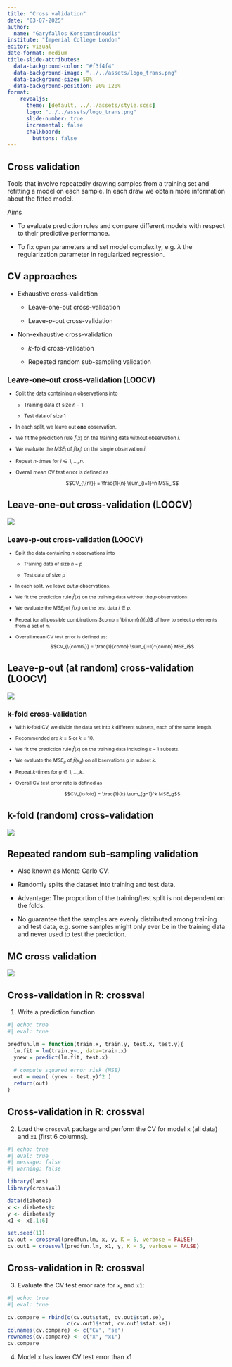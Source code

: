 ```yaml
---
title: "Cross validation"
date: "03-07-2025"
author:
  name: "Garyfallos Konstantinoudis"
institute: "Imperial College London"
editor: visual
date-format: medium
title-slide-attributes:
  data-background-color: "#f3f4f4"
  data-background-image: "../../assets/logo_trans.png"
  data-background-size: 50%
  data-background-position: 90% 120%
format:
    revealjs:
      theme: [default, ../../assets/style.scss]
      logo: "../../assets/logo_trans.png"
      slide-number: true
      incremental: false
      chalkboard:
        buttons: false
---
```


## Cross validation

Tools that involve repeatedly drawing samples from a training set and refitting a model on each sample. In each draw we obtain more information about the fitted model.

Aims

-   To evaluate prediction rules and compare different models with respect to their predictive performance.

-   To fix open parameters and set model complexity, e.g. $\lambda$ the regularization parameter in regularized regression.

## CV approaches

-   Exhaustive cross-validation

    -   Leave-one-out cross-validation

    -   Leave-$p$-out cross-validation

-   Non-exhaustive cross-validation

    -   $k$-fold cross-validation

    -   Repeated random sub-sampling validation

::: {style="font-size: 80%;"}
## Leave-one-out cross-validation (LOOCV)

-   Split the data containing $n$ observations into

    -   Training data of size $n-1$

    -   Test data of size $1$

-   In each split, we leave out **one** observation.

-   We fit the prediction rule $\hat{f}(x)$ on the training data without observation $i$.

-   We evaluate the $MSE_i$ of $\hat{f}(x_i)$ on the single observation $i$.

-   Repeat $n$-times for $i \in 1,…,n$.

-   Overall mean CV test error is defined as

    $$CV_{\{n\}} = \frac{1}{n} \sum_{i=1}^n MSE_i$$
:::

## Leave-one-out cross-validation (LOOCV)

![](assets/cv-loo.jpg){width="80%," fig-align="center"}

::: {style="font-size: 78%;"}
## Leave-p-out cross-validation (LOOCV)

-   Split the data containing $n$ observations into

    -   Training data of size $n-p$

    -   Test data of size $p$

-   In each split, we leave out $p$ observations.

-   We fit the prediction rule $\hat{f}(x)$ on the training data without the $p$ observations.

-   We evaluate the $MSE_i$ of $\hat{f}(x_i)$ on the test data $i \in p$.

-   Repeat for all possible combinations $comb = \binom{n}{p}$ of how to select $p$ elements from a set of $n$.

-   Overall mean CV test error is defined as: $$CV_{\{comb\}} = \frac{1}{comb} \sum_{i=1}^{comb} MSE_i$$
:::

## Leave-p-out (at random) cross-validation (LOOCV)

![](assets/cvk.png){width="80%," fig-align="center"}

::: {style="font-size: 78%;"}
## k-fold cross-validation

-   With k-fold CV, we divide the data set into $k$ different subsets, each of the same length.

-   Recommended are $k=5$ or $k=10$.

-   We fit the prediction rule $\hat{f}(x)$ on the training data including $k-1$ subsets.

-   We evaluate the $MSE_g$ of $\hat{f}(x_g)$ on all bservations $g$ in subset $k$.

-   Repeat $k$-times for $g \in 1,...,k$.

-   Overall CV test error rate is defined as

    $$CV_{k-fold} = \frac{1}{k} \sum_{g=1}^k MSE_g$$
:::


## k-fold (random) cross-validation
![](assets/Random-k-fold-cross-validation-process.png){width="80%," fig-align="center"}

## Repeated random sub-sampling validation

-   Also known as Monte Carlo CV.

-   Randomly splits the dataset into training and test data.

-   Advantage: The proportion of the training/test split is not dependent on the folds.

-   No guarantee that the samples are evenly distributed among training and test data, e.g. some samples might only ever be in the training data and never used to test the prediction.

## MC cross validation

![](assets/cvmc.png){width="80%," fig-align="center"}

## Cross-validation in R: crossval

1.  Write a prediction function

```r
#| echo: true
#| eval: true

predfun.lm = function(train.x, train.y, test.x, test.y){
  lm.fit = lm(train.y~., data=train.x)
  ynew = predict(lm.fit, test.x)
  
  # compute squared error risk (MSE)
  out = mean( (ynew - test.y)^2 )
  return(out)
}
```

## Cross-validation in R: crossval

2.  Load the `crossval` package and perform the CV for model `x` (all data) and `x1` (first 6 columns).

```r
#| echo: true
#| eval: true
#| message: false
#| warning: false

library(lars)
library(crossval)

data(diabetes)
x <- diabetes$x
y <- diabetes$y
x1 <- x[,1:6]

set.seed(11)
cv.out = crossval(predfun.lm, x, y, K = 5, verbose = FALSE)
cv.out1 = crossval(predfun.lm, x1, y, K = 5, verbose = FALSE)
```

## Cross-validation in R: crossval

3.  Evaluate the CV test error rate for `x`, and `x1`:

```r
#| echo: true
#| eval: true

cv.compare = rbind(c(cv.out$stat, cv.out$stat.se), 
                   c(cv.out1$stat, cv.out1$stat.se))
colnames(cv.compare) <- c("CV", "se")
rownames(cv.compare) <- c("x", "x1")
cv.compare
```

4.  Model x has lower CV test error than x1
